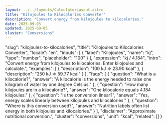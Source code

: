 ```yaml
---
layout: ../../layouts/CalculatorLayout.astro
title: "Kilojoules to Kilocalories Converter"
description: "Convert energy from kilojoules to kilocalories."
date: 2025-09-05
updated: 2025-09-05
cluster: "Conversions"
---
```


  "slug": "kilojoules-to-kilocalories",
  "title": "Kilojoules to Kilocalories Converter",
  "locale": "en",
  "inputs": [
    { "label": "Kilojoules", "name": "kj", "type": "number", "placeholder": "100" }
  ],
  "expression": "kj / 4.184",
  "intro": "Convert energy from kilojoules to kilocalories. Enter kilojoules and calculate.",
  "examples": [
    { "description": "100 kJ ⇒ 23.90 kcal" },
    { "description": "250 kJ ⇒ 59.77 kcal" }
  ],
  "faqs": [
    { "question": "What is a kilocalorie?", "answer": "A kilocalorie is the energy needed to raise one kilogram of water by one degree Celsius." },
    { "question": "How many kilojoules are in a kilocalorie?", "answer": "One kilocalorie equals 4.184 kilojoules." },
    { "question": "Is the conversion linear?", "answer": "Yes, energy scales linearly between kilojoules and kilocalories." },
    { "question": "Where is this conversion used?", "answer": "Nutrition labels often list energy in both kilojoules and kilocalories." }
  ],
  "disclaimer": "Approximate nutritional conversion.",
  "cluster": "conversions",
  "unit": "kcal",
  "related": []
}

<Calculator schema={schema} />
